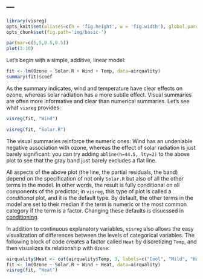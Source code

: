 ---
---

```r
library(visreg)
opts_knit$set(aliases=c(h = 'fig.height', w = 'fig.width'), global.par=TRUE)
opts_chunk$set(fig.path='img/basic-')
```
```r
par(mar=c(5,5,0.5,0.5))
plot(1:10)
```

Let's begin with a simple, additive, linear model:

```r
fit <- lm(Ozone ~ Solar.R + Wind + Temp, data=airquality)
summary(fit)$coef
```

As the summary indicates, wind and temperature have clear effects on ozone, whereas solar radiation has a more subtle effect.  Visual summaries are often more informative and clear than numerical summaries.  Let's see what `visreg` provides:

```r
visreg(fit, "Wind")
```

```r
visreg(fit, "Solar.R")
```

The visual summaries reinforce the numeric ones: Wind has an undeniable negative association with ozone, whereas the effect of solar radiation is just barely significant: you can try adding `abline(h=44.5, lty=2)` to the above plot to see that the gray band just barely excludes a flat line.

All aspects of the above plot (the line, the partial residuals, the band) depend on the specification of not only `Solar.R` but also of all the other terms in the model.  In other words, the result is fully conditional on all components of the predictor; in `visreg`, this type of plot is called a *conditional* plot, and it is the default type.  By default, the other terms in the model are set to their median if the term is numeric or the most common category if the term is a factor.  Changing these defaults is disucssed in [conditioning](conditioning.html).

In addition to continuous explanatory variables, `visreg` also allows the easy visualization of differences between the levels of categorical variables.  The following block of code creates a factor called `Heat` by discretizing `Temp`, and then visualizes its relationship with `Ozone`:


```r
airquality$Heat <- cut(airquality$Temp, 3, labels=c("Cool", "Mild", "Hot"))
fit <- lm(Ozone ~ Solar.R + Wind + Heat, data=airquality)
visreg(fit, "Heat")
```

